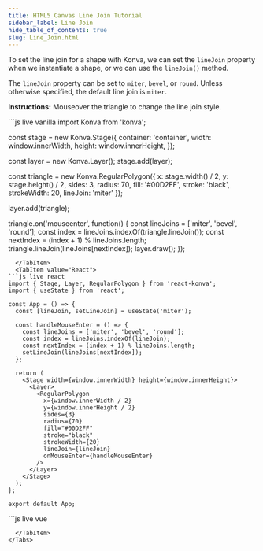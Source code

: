 ---
title: HTML5 Canvas Line Join Tutorial
sidebar_label: Line Join
hide_table_of_contents: true
slug: Line_Join.html
---

To set the line join for a shape with Konva, we can set the `lineJoin` property when we instantiate a shape, or we can use the `lineJoin()` method.

The `lineJoin` property can be set to `miter`, `bevel`, or `round`.  Unless otherwise specified, the default line join is `miter`.

**Instructions:** Mouseover the triangle to change the line join style.


<Tabs>
  <TabItem value="Vanilla" default>
```js live vanilla
import Konva from 'konva';

const stage = new Konva.Stage({
  container: 'container',
  width: window.innerWidth,
  height: window.innerHeight,
});

const layer = new Konva.Layer();
stage.add(layer);

const triangle = new Konva.RegularPolygon({
  x: stage.width() / 2,
  y: stage.height() / 2,
  sides: 3,
  radius: 70,
  fill: '#00D2FF',
  stroke: 'black',
  strokeWidth: 20,
  lineJoin: 'miter'
});

layer.add(triangle);

triangle.on('mouseenter', function() {
  const lineJoins = ['miter', 'bevel', 'round'];
  const index = lineJoins.indexOf(triangle.lineJoin());
  const nextIndex = (index + 1) % lineJoins.length;
  triangle.lineJoin(lineJoins[nextIndex]);
  layer.draw();
});
```
  </TabItem>
  <TabItem value="React">
```js live react
import { Stage, Layer, RegularPolygon } from 'react-konva';
import { useState } from 'react';

const App = () => {
  const [lineJoin, setLineJoin] = useState('miter');

  const handleMouseEnter = () => {
    const lineJoins = ['miter', 'bevel', 'round'];
    const index = lineJoins.indexOf(lineJoin);
    const nextIndex = (index + 1) % lineJoins.length;
    setLineJoin(lineJoins[nextIndex]);
  };

  return (
    <Stage width={window.innerWidth} height={window.innerHeight}>
      <Layer>
        <RegularPolygon
          x={window.innerWidth / 2}
          y={window.innerHeight / 2}
          sides={3}
          radius={70}
          fill="#00D2FF"
          stroke="black"
          strokeWidth={20}
          lineJoin={lineJoin}
          onMouseEnter={handleMouseEnter}
        />
      </Layer>
    </Stage>
  );
};

export default App;
```
  </TabItem>
  <TabItem value="Vue">
```js live vue
<template>
  <v-stage :config="stageSize">
    <v-layer>
      <v-regular-polygon
        :config="triangleConfig"
        @mouseenter="handleMouseEnter"
      />
    </v-layer>
  </v-stage>
</template>

<script setup>
import { ref } from 'vue';

const stageSize = {
  width: window.innerWidth,
  height: window.innerHeight
};

const currentLineJoin = ref('miter');

const triangleConfig = {
  x: window.innerWidth / 2,
  y: window.innerHeight / 2,
  sides: 3,
  radius: 70,
  fill: '#00D2FF',
  stroke: 'black',
  strokeWidth: 20,
  lineJoin: currentLineJoin.value
};

const handleMouseEnter = () => {
  const lineJoins = ['miter', 'bevel', 'round'];
  const index = lineJoins.indexOf(currentLineJoin.value);
  const nextIndex = (index + 1) % lineJoins.length;
  currentLineJoin.value = lineJoins[nextIndex];
};
</script>
```
  </TabItem>
</Tabs>